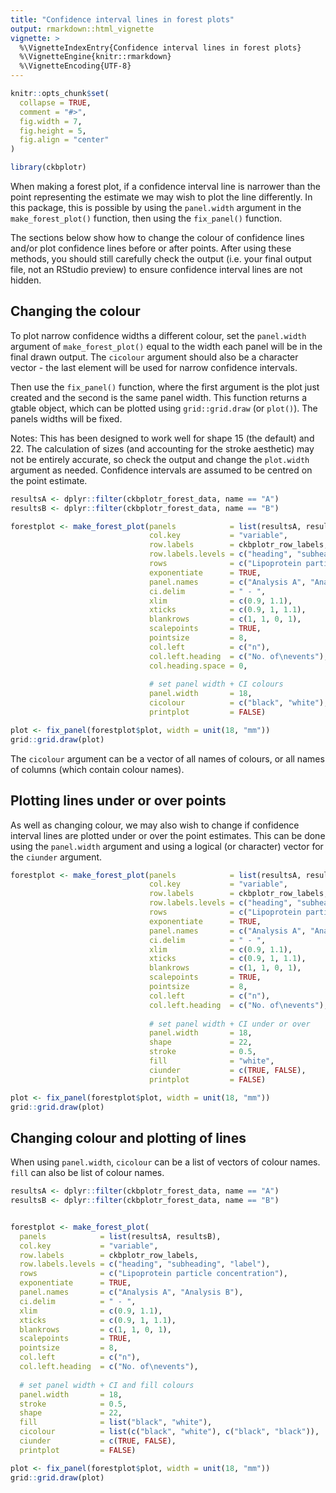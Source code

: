 ```yaml
---
title: "Confidence interval lines in forest plots"
output: rmarkdown::html_vignette
vignette: >
  %\VignetteIndexEntry{Confidence interval lines in forest plots}
  %\VignetteEngine{knitr::rmarkdown}
  %\VignetteEncoding{UTF-8}
---
```


```r
knitr::opts_chunk$set(
  collapse = TRUE,
  comment = "#>",
  fig.width = 7,
  fig.height = 5,
  fig.align = "center"
)
```

```r
library(ckbplotr)
```

When making a forest plot, if a confidence interval line is narrower than the point representing the estimate we may wish to plot the line differently. In this package, this is possible by using the `panel.width` argument in the `make_forest_plot()` function, then using the `fix_panel()` function.

The sections below show how to change the colour of confidence lines and/or plot confidence lines before or after points. After using these methods, you should still carefully check the output (i.e. your final output file, not an RStudio preview) to ensure confidence interval lines are not hidden.

## Changing the colour
To plot narrow confidence widths a different colour, set the `panel.width` argument of `make_forest_plot()` equal to the width each  panel will be in the final drawn output. The `cicolour` argument should also be a character vector - the last element will be used for narrow confidence intervals.

Then use the `fix_panel()` function, where the first argument is the plot just created and the second is the same panel width. This function returns a gtable object, which can be plotted using `grid::grid.draw` (or `plot()`). The panels widths will be fixed.

Notes: This has been designed to work well for shape 15 (the default) and 22. The calculation of sizes (and accounting for the stroke aesthetic) may not be entirely accurate, so check the output and change the `plot.width` argument as needed. Confidence intervals are assumed to be centred on the point estimate.

```r
resultsA <- dplyr::filter(ckbplotr_forest_data, name == "A")
resultsB <- dplyr::filter(ckbplotr_forest_data, name == "B")

forestplot <- make_forest_plot(panels            = list(resultsA, resultsB),
                               col.key           = "variable",
                               row.labels        = ckbplotr_row_labels,
                               row.labels.levels = c("heading", "subheading", "label"),
                               rows              = c("Lipoprotein particle concentration"),
                               exponentiate      = TRUE,
                               panel.names       = c("Analysis A", "Analysis B"),
                               ci.delim          = " - ",
                               xlim              = c(0.9, 1.1),
                               xticks            = c(0.9, 1, 1.1),
                               blankrows         = c(1, 1, 0, 1),
                               scalepoints       = TRUE,
                               pointsize         = 8,
                               col.left          = c("n"),
                               col.left.heading  = c("No. of\nevents"),
                               col.heading.space = 0,
                               
                               # set panel width + CI colours
                               panel.width       = 18,
                               cicolour          = c("black", "white"),
                               printplot         = FALSE)

plot <- fix_panel(forestplot$plot, width = unit(18, "mm"))
grid::grid.draw(plot)
```

The `cicolour` argument can be a vector of all names of colours, or all names of columns (which contain colour names).


## Plotting lines under or over points
As well as changing colour, we may also wish to change if confidence interval lines are plotted under or over the point estimates. This can be done using the `panel.width` argument and using a logical (or character) vector for the `ciunder` argument.

```r
forestplot <- make_forest_plot(panels            = list(resultsA, resultsB),
                               col.key           = "variable",
                               row.labels        = ckbplotr_row_labels,
                               row.labels.levels = c("heading", "subheading", "label"),
                               rows              = c("Lipoprotein particle concentration"),
                               exponentiate      = TRUE,
                               panel.names       = c("Analysis A", "Analysis B"),
                               ci.delim          = " - ",
                               xlim              = c(0.9, 1.1),
                               xticks            = c(0.9, 1, 1.1),
                               blankrows         = c(1, 1, 0, 1),
                               scalepoints       = TRUE,
                               pointsize         = 8,
                               col.left          = c("n"),
                               col.left.heading  = c("No. of\nevents"),
                               
                               # set panel width + CI under or over
                               panel.width       = 18,
                               shape             = 22,
                               stroke            = 0.5,
                               fill              = "white",
                               ciunder           = c(TRUE, FALSE),
                               printplot         = FALSE)

plot <- fix_panel(forestplot$plot, width = unit(18, "mm"))
grid::grid.draw(plot)
```

## Changing colour and plotting of lines
When using `panel.width`, `cicolour` can be a list of vectors of colour names. `fill` can also be list of colour names.

```r
resultsA <- dplyr::filter(ckbplotr_forest_data, name == "A")
resultsB <- dplyr::filter(ckbplotr_forest_data, name == "B")


forestplot <- make_forest_plot(
  panels            = list(resultsA, resultsB),
  col.key           = "variable",
  row.labels        = ckbplotr_row_labels,
  row.labels.levels = c("heading", "subheading", "label"),
  rows              = c("Lipoprotein particle concentration"),
  exponentiate      = TRUE,
  panel.names       = c("Analysis A", "Analysis B"),
  ci.delim          = " - ",
  xlim              = c(0.9, 1.1),
  xticks            = c(0.9, 1, 1.1),
  blankrows         = c(1, 1, 0, 1),
  scalepoints       = TRUE,
  pointsize         = 8,
  col.left          = c("n"),
  col.left.heading  = c("No. of\nevents"),
  
  # set panel width + CI and fill colours
  panel.width       = 18,
  stroke            = 0.5,
  shape             = 22,
  fill              = list("black", "white"),
  cicolour          = list(c("black", "white"), c("black", "black")),
  ciunder           = c(TRUE, FALSE),
  printplot         = FALSE)

plot <- fix_panel(forestplot$plot, width = unit(18, "mm"))
grid::grid.draw(plot)
```
